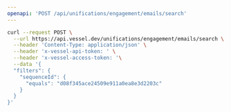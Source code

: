 ```yaml
---
openapi: 'POST /api/unifications/engagement/emails/search'
---
```


<RequestExample>

```bash Request
curl --request POST \
  --url https://api.vessel.dev/unifications/engagement/emails/search \
  --header 'Content-Type: application/json' \
  --header 'x-vessel-api-token: ' \
  --header 'x-vessel-access-token: '\
  --data '{
  "filters": {
    "sequenceId": {
      "equals": "d08f345ace24509e911a0ea8e3d2203c"
    }
  }
}'
```

</RequestExample>
